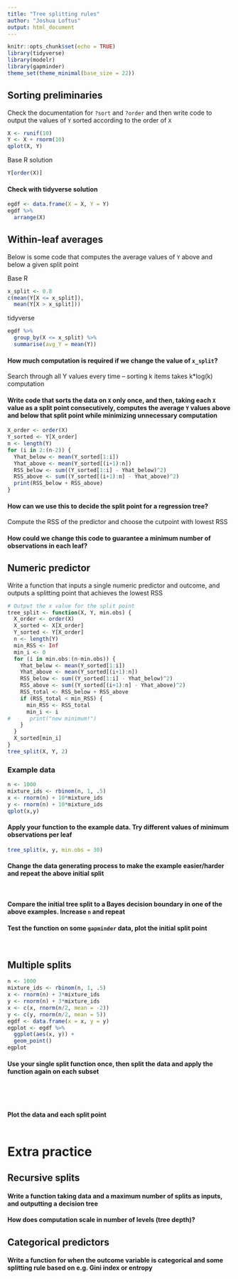 ```yaml
---
title: "Tree splitting rules"
author: "Joshua Loftus"
output: html_document
---
```


```r
knitr::opts_chunk$set(echo = TRUE)
library(tidyverse)  
library(modelr)     
library(gapminder)  
theme_set(theme_minimal(base_size = 22))
```

## Sorting preliminaries

Check the documentation for `?sort` and `?order` and then write code to output the values of `Y` sorted according to the order of `X`

```r
X <- runif(10)
Y <- X + rnorm(10)
qplot(X, Y)
```

Base R solution

```r
Y[order(X)]
```


#### Check with tidyverse solution

```r
egdf <- data.frame(X = X, Y = Y)
egdf %>%
  arrange(X)
```

## Within-leaf averages

Below is some code that computes the average values of `Y` above and below a given split point

Base R

```r
x_split <- 0.8
c(mean(Y[X <= x_split]),
  mean(Y[X > x_split]))
```

tidyverse

```r
egdf %>%
  group_by(X <= x_split) %>%
  summarise(avg_Y = mean(Y))
```

#### How much computation is required if we change the value of `x_split`?

Search through all Y values every time -- sorting k items takes k*log(k) computation

#### Write code that sorts the data on `X` only once, and then, taking each `X` value as a split point consecutively, computes the average `Y` values above and below that split point while minimizing unnecessary computation

```r
X_order <- order(X)
Y_sorted <- Y[X_order]
n <- length(Y)
for (i in 2:(n-2)) {
  Yhat_below <- mean(Y_sorted[1:i])
  Yhat_above <- mean(Y_sorted[(i+1):n])
  RSS_below <- sum((Y_sorted[1:i] - Yhat_below)^2)
  RSS_above <- sum((Y_sorted[(i+1):n] - Yhat_above)^2)
  print(RSS_below + RSS_above)
}
```

#### How can we use this to decide the split point for a regression tree?

Compute the RSS of the predictor and choose the cutpoint with lowest RSS

#### How could we change this code to guarantee a minimum number of observations in each leaf?

## Numeric predictor

Write a function that inputs a single numeric predictor and outcome, and outputs a splitting point that achieves the lowest RSS

```r
# Output the x value for the split point
tree_split <- function(X, Y, min.obs) {
  X_order <- order(X)
  X_sorted <- X[X_order]
  Y_sorted <- Y[X_order]
  n <- length(Y)
  min_RSS <- Inf
  min_i <- 0
  for (i in min.obs:(n-min.obs)) {
    Yhat_below <- mean(Y_sorted[1:i])
    Yhat_above <- mean(Y_sorted[(i+1):n])
    RSS_below <- sum((Y_sorted[1:i] - Yhat_below)^2)
    RSS_above <- sum((Y_sorted[(i+1):n] - Yhat_above)^2)
    RSS_total <- RSS_below + RSS_above
    if (RSS_total < min_RSS) {
      min_RSS <- RSS_total
      min_i <- i
#      print("new minimum!")
    }
  }
  X_sorted[min_i]
}
tree_split(X, Y, 2)
```

### Example data

```r
n <- 1000
mixture_ids <- rbinom(n, 1, .5)
x <- rnorm(n) + 10*mixture_ids
y <- rnorm(n) + 10*mixture_ids
qplot(x,y)
```

#### Apply your function to the example data. Try different values of minimum observations per leaf

```r
tree_split(x, y, min.obs = 30)
```

#### Change the data generating process to make the example easier/harder and repeat the above initial split

```r

```

```r

```

#### Compare the initial tree split to a Bayes decision boundary in one of the above examples. Increase `n` and repeat

#### Test the function on some `gapminder` data, plot the initial split point

```r

```

```r

```


## Multiple splits

```r
n <- 1000
mixture_ids <- rbinom(n, 1, .5)
x <- rnorm(n) + 3*mixture_ids
y <- rnorm(n) + 3*mixture_ids
x <- c(x, rnorm(n/2, mean = -2))
y <- c(y, rnorm(n/2, mean = 5))
egdf <- data.frame(x = x, y = y)
egplot <- egdf %>%
  ggplot(aes(x, y)) +
  geom_point()
egplot
```

#### Use your single split function once, then split the data and apply the function again on each subset

```r

```

```r

```

```r

```

```r

```

#### Plot the data and each split point

```r

```


# Extra practice

## Recursive splits

#### Write a function taking data and a maximum number of splits as inputs, and outputting a decision tree

#### How does computation scale in number of levels (tree depth)?

## Categorical predictors

#### Write a function for when the outcome variable is categorical and some splitting rule based on e.g. Gini index or entropy



